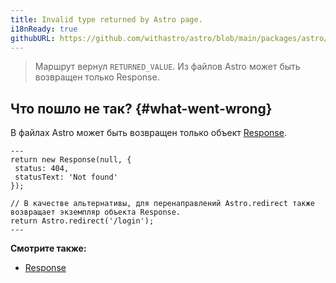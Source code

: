 ```yaml
---
title: Invalid type returned by Astro page.
i18nReady: true
githubURL: https://github.com/withastro/astro/blob/main/packages/astro/src/core/errors/errors-data.ts
---
```


> Маршрут вернул `RETURNED_VALUE`. Из файлов Astro может быть возвращен только Response.

## Что пошло не так? \{#what-went-wrong\}

В файлах Astro может быть возвращен только объект [Response](https://developer.mozilla.org/en-US/docs/Web/API/Response).
```astro title="pages/login.astro"
---
return new Response(null, {
 status: 404,
 statusText: 'Not found'
});

// В качестве альтернативы, для перенаправлений Astro.redirect также возвращает экземпляр объекта Response.
return Astro.redirect('/login');
---
```

**Смотрите также:**

-  [Response](/ru/guides/server-side-rendering/#response)
